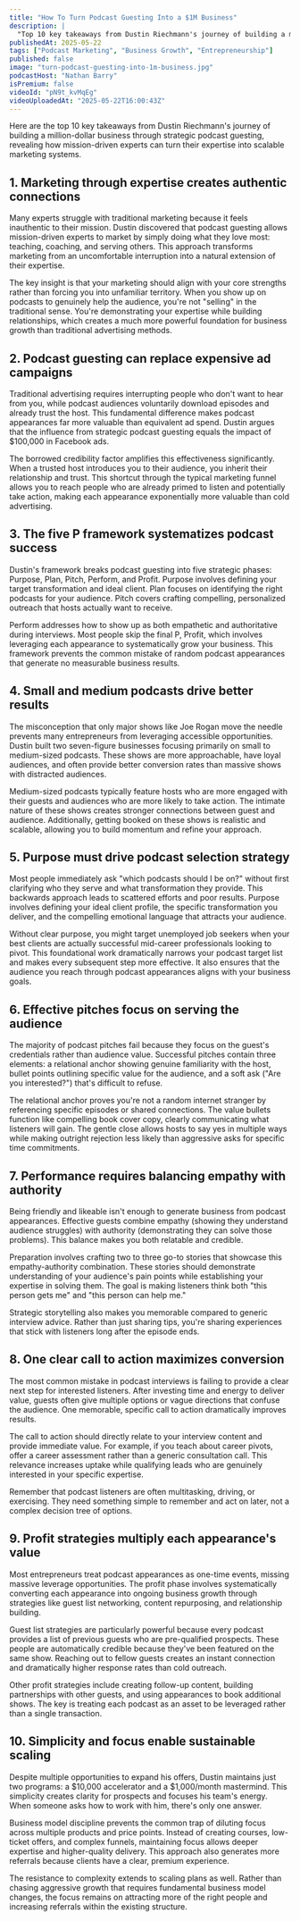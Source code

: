 ```yaml
---
title: "How To Turn Podcast Guesting Into a $1M Business"
description: |
  "Top 10 key takeaways from Dustin Riechmann's journey of building a million-dollar business through strategic podcast guesting, revealing how mission-driven experts can turn their expertise into scalable marketing systems."
publishedAt: 2025-05-22
tags: ["Podcast Marketing", "Business Growth", "Entrepreneurship"]
published: false
image: "turn-podcast-guesting-into-1m-business.jpg"
podcastHost: "Nathan Barry"
isPremium: false
videoId: "pN9t_kvMqEg"
videoUploadedAt: "2025-05-22T16:00:43Z"
---
```



<PodcastSummaryPageLayout frontmatter={frontmatter}>
Here are the top 10 key takeaways from Dustin Riechmann's journey of building a million-dollar business through strategic podcast guesting, revealing how mission-driven experts can turn their expertise into scalable marketing systems.

## 1. Marketing through expertise creates authentic connections

Many experts struggle with traditional marketing because it feels inauthentic to their mission. Dustin discovered that podcast guesting allows mission-driven experts to market by simply doing what they love most: teaching, coaching, and serving others. This approach transforms marketing from an uncomfortable interruption into a natural extension of their expertise.

The key insight is that your marketing should align with your core strengths rather than forcing you into unfamiliar territory. When you show up on podcasts to genuinely help the audience, you're not "selling" in the traditional sense. You're demonstrating your expertise while building relationships, which creates a much more powerful foundation for business growth than traditional advertising methods.

## 2. Podcast guesting can replace expensive ad campaigns

Traditional advertising requires interrupting people who don't want to hear from you, while podcast audiences voluntarily download episodes and already trust the host. This fundamental difference makes podcast appearances far more valuable than equivalent ad spend. Dustin argues that the influence from strategic podcast guesting equals the impact of $100,000 in Facebook ads.

The borrowed credibility factor amplifies this effectiveness significantly. When a trusted host introduces you to their audience, you inherit their relationship and trust. This shortcut through the typical marketing funnel allows you to reach people who are already primed to listen and potentially take action, making each appearance exponentially more valuable than cold advertising.

## 3. The five P framework systematizes podcast success

Dustin's framework breaks podcast guesting into five strategic phases: Purpose, Plan, Pitch, Perform, and Profit. Purpose involves defining your target transformation and ideal client. Plan focuses on identifying the right podcasts for your audience. Pitch covers crafting compelling, personalized outreach that hosts actually want to receive.

Perform addresses how to show up as both empathetic and authoritative during interviews. Most people skip the final P, Profit, which involves leveraging each appearance to systematically grow your business. This framework prevents the common mistake of random podcast appearances that generate no measurable business results.

## 4. Small and medium podcasts drive better results

The misconception that only major shows like Joe Rogan move the needle prevents many entrepreneurs from leveraging accessible opportunities. Dustin built two seven-figure businesses focusing primarily on small to medium-sized podcasts. These shows are more approachable, have loyal audiences, and often provide better conversion rates than massive shows with distracted audiences.

Medium-sized podcasts typically feature hosts who are more engaged with their guests and audiences who are more likely to take action. The intimate nature of these shows creates stronger connections between guest and audience. Additionally, getting booked on these shows is realistic and scalable, allowing you to build momentum and refine your approach.

## 5. Purpose must drive podcast selection strategy

Most people immediately ask "which podcasts should I be on?" without first clarifying who they serve and what transformation they provide. This backwards approach leads to scattered efforts and poor results. Purpose involves defining your ideal client profile, the specific transformation you deliver, and the compelling emotional language that attracts your audience.

Without clear purpose, you might target unemployed job seekers when your best clients are actually successful mid-career professionals looking to pivot. This foundational work dramatically narrows your podcast target list and makes every subsequent step more effective. It also ensures that the audience you reach through podcast appearances aligns with your business goals.

## 6. Effective pitches focus on serving the audience

The majority of podcast pitches fail because they focus on the guest's credentials rather than audience value. Successful pitches contain three elements: a relational anchor showing genuine familiarity with the host, bullet points outlining specific value for the audience, and a soft ask ("Are you interested?") that's difficult to refuse.

The relational anchor proves you're not a random internet stranger by referencing specific episodes or shared connections. The value bullets function like compelling book cover copy, clearly communicating what listeners will gain. The gentle close allows hosts to say yes in multiple ways while making outright rejection less likely than aggressive asks for specific time commitments.

## 7. Performance requires balancing empathy with authority

Being friendly and likeable isn't enough to generate business from podcast appearances. Effective guests combine empathy (showing they understand audience struggles) with authority (demonstrating they can solve those problems). This balance makes you both relatable and credible.

Preparation involves crafting two to three go-to stories that showcase this empathy-authority combination. These stories should demonstrate understanding of your audience's pain points while establishing your expertise in solving them. The goal is making listeners think both "this person gets me" and "this person can help me."

Strategic storytelling also makes you memorable compared to generic interview advice. Rather than just sharing tips, you're sharing experiences that stick with listeners long after the episode ends.

## 8. One clear call to action maximizes conversion

The most common mistake in podcast interviews is failing to provide a clear next step for interested listeners. After investing time and energy to deliver value, guests often give multiple options or vague directions that confuse the audience. One memorable, specific call to action dramatically improves results.

The call to action should directly relate to your interview content and provide immediate value. For example, if you teach about career pivots, offer a career assessment rather than a generic consultation call. This relevance increases uptake while qualifying leads who are genuinely interested in your specific expertise.

Remember that podcast listeners are often multitasking, driving, or exercising. They need something simple to remember and act on later, not a complex decision tree of options.

## 9. Profit strategies multiply each appearance's value

Most entrepreneurs treat podcast appearances as one-time events, missing massive leverage opportunities. The profit phase involves systematically converting each appearance into ongoing business growth through strategies like guest list networking, content repurposing, and relationship building.

Guest list strategies are particularly powerful because every podcast provides a list of previous guests who are pre-qualified prospects. These people are automatically credible because they've been featured on the same show. Reaching out to fellow guests creates an instant connection and dramatically higher response rates than cold outreach.

Other profit strategies include creating follow-up content, building partnerships with other guests, and using appearances to book additional shows. The key is treating each podcast as an asset to be leveraged rather than a single transaction.

## 10. Simplicity and focus enable sustainable scaling

Despite multiple opportunities to expand his offers, Dustin maintains just two programs: a $10,000 accelerator and a $1,000/month mastermind. This simplicity creates clarity for prospects and focuses his team's energy. When someone asks how to work with him, there's only one answer.

Business model discipline prevents the common trap of diluting focus across multiple products and price points. Instead of creating courses, low-ticket offers, and complex funnels, maintaining focus allows deeper expertise and higher-quality delivery. This approach also generates more referrals because clients have a clear, premium experience.

The resistance to complexity extends to scaling plans as well. Rather than chasing aggressive growth that requires fundamental business model changes, the focus remains on attracting more of the right people and increasing referrals within the existing structure.

</PodcastSummaryPageLayout>
